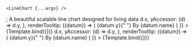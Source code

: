 

<Meta title="Data/Line Chart" component={LineChart} />

    <LineChart {...args} />
</div>;

<Title>Line Chart</Title>
<Subtitle>A beautiful scalable line chart designed for living data</Subtitle>

<ArgsTable of={LineChart} />

<Canvas withToolbar>
    <Story
        name="Line Graph"
        args={{
        data: [{x: 10, y: 10, name: "Alice"}, {x: 20, y: 20, name: "Bob"}, {x: 30, y: 30, name: "Connor"}, {x: 40, y: 20, name: "David"}],
        xLabel: 'Some X Label',
        yLabel: 'Some Y Label',
        lineLabel: 'Some Line Label',
        accessors: {
            xAccessor: (d) => d.x,
            yAccessor: (d) => d.y,
        },
        renderTooltip: ({datum}) => (
            <span>
              {datum.y}{" "}
              <span style={{ color: "rgba(255,255,255, 50%)" }}>
                By {datum.name}
              </span>
            </span>
        )
        }}
    >
        {Template.bind({})}
    </Story>
    <Story
        name="0d Line Graph"
        args={{
        data: [{x: 10, y: 0, name: "Alice"}, {x: 20, y: 0, name: "Bob"}, {x: 30, y: 0, name: "Connor"}, {x: 40, y: 0, name: "David"}],
        xLabel: 'Some X Label',
        yLabel: 'Some Y Label',
        lineLabel: 'Some Line Label',
        accessors: {
            xAccessor: (d) => d.x,
            yAccessor: (d) => d.y,
        },
        renderTooltip: ({datum}) => (
            <span>
              {datum.y}{" "}
              <span style={{ color: "rgba(255,255,255, 50%)" }}>
                By {datum.name}
              </span>
            </span>
        )
        }}
    >
        {Template.bind({})}
    </Story>
</Canvas>
